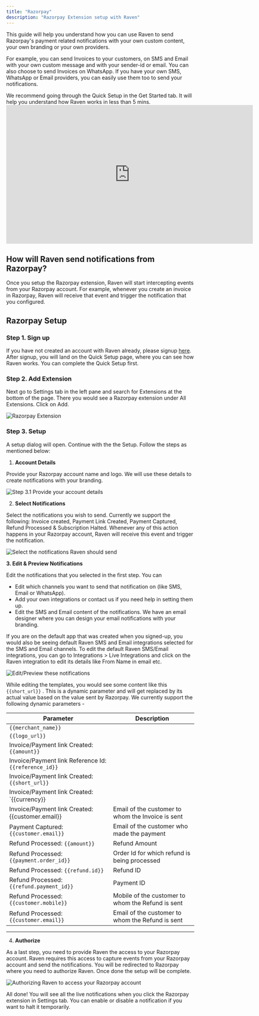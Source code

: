 ```yaml
---
title: "Razorpay"
description: "Razorpay Extension setup with Raven"
---
```


This guide will help you understand how you can use Raven to send Razorpay's
payment related notifications with your own custom content, your own branding or
your own providers.

For example, you can send Invoices to your customers, on SMS and Email with your
own custom message and with your sender-id or email. You can also choose to send
Invoices on WhatsApp. If you have your own SMS, WhatsApp or Email providers, you
can easily use them too to send your notifications.

<Tip>
  We recommend going through the Quick Setup in the Get Started tab. It will
  help you understand how Raven works in less than 5 mins.
</Tip>

<iframe
  width="661"
  height="372"
  src="https://www.youtube.com/embed/V8kAAum4i64"
  title="How to customize and send Razorpay payment notifications on SMS, Email, WhatsApp, Voice"
  frameborder="0"
  allow="accelerometer; autoplay; clipboard-write; encrypted-media; gyroscope; picture-in-picture"
  allowfullscreen
></iframe>

## How will Raven send notifications from Razorpay?

Once you setup the Razorpay extension, Raven will start intercepting events from
your Razorpay account. For example, whenever you create an invoice in Razorpay,
Raven will receive that event and trigger the notification that you configured.

## Razorpay Setup

### Step 1. Sign up

If you have not created an account with Raven already, please signup
[here](https://console.ravenapp.dev/get-started). After signup, you will land on
the Quick Setup page, where you can see how Raven works. You can complete the
Quick Setup first.

### Step 2. Add Extension

Next go to Settings tab in the left pane and search for Extensions at the bottom
of the page. There you would see a Razorpay extension under All Extensions.
Click on Add.

![Razorpay Extension](/images/razorpay-extension.gif)

### Step 3. Setup

A setup dialog will open. Continue with the the Setup. Follow the steps as
mentioned below:

1. **Account Details**

Provide your Razorpay account name and logo. We will use these details to create
notifications with your branding.

![Step 3.1 Provide your account details](/images/account-details.png)

2. **Select Notifications**

Select the notifications you wish to send. Currently we support the following:
Invoice created, Payment Link Created, Payment Captured, Refund Processed &
Subscription Halted. Whenever any of this action happens in your Razorpay
account, Raven will receive this event and trigger the notification.

![Select the notifications Raven should send](/images/select-notifications.png)

**3. Edit & Preview Notifications**

Edit the notifications that you selected in the first step. You can

- Edit which channels you want to send that notification on (like SMS, Email or
  WhatsApp).
- Add your own integrations or contact us if you need help in setting them up.
- Edit the SMS and Email content of the notifications. We have an email designer
  where you can design your email notifications with your branding.

<Note>
  If you are on the default app that was created when you signed-up, you would
  also be seeing default Raven SMS and Email integrations selected for the SMS
  and Email channels. To edit the default Raven SMS/Email integrations, you can
  go to Integrations > Live Integrations and click on the Raven integration to
  edit its details like From Name in email etc.
</Note>

![Edit/Preview these notifications](/images/edit-notifications.png)

While editing the templates, you would see some content like this
`{{short_url}}` . This is a dynamic parameter and will get replaced by its
actual value based on the value sent by Razorpay. We currently support the
following dynamic parameters -

| Parameter                                             | Description                                       |
| ----------------------------------------------------- | ------------------------------------------------- |
| `{{merchant_name}}`                                   |                                                   |
| `{{logo_url}}`                                        |                                                   |
| Invoice/Payment link Created: `{{amount}}`            |                                                   |
| Invoice/Payment link Reference Id: `{{reference_id}}` |                                                   |
| Invoice/Payment link Created: `{{short_url}}`         |                                                   |
| Invoice/Payment link Created: `{{currency}}           |                                                   |
| Invoice/Payment link Created: {{customer.email}}      | Email of the customer to whom the Invoice is sent |
| Payment Captured: `{{customer.email}}`                | Email of the customer who made the payment        |
| Refund Processed: `{{amount}}`                        | Refund Amount                                     |
| Refund Processed: `{{payment.order_id}}`              | Order Id for which refund is being processed      |
| Refund Processed: `{{refund.id}}`                     | Refund ID                                         |
| Refund Processed: `{{refund.payment_id}}`             | Payment ID                                        |
| Refund Processed: `{{customer.mobile}}`               | Mobile of the customer to whom the Refund is sent |
| Refund Processed: `{{customer.email}}`                | Email of the customer to whom the Refund is sent  |

---

4. **Authorize**

As a last step, you need to provide Raven the access to your Razorpay account.
Raven requires this access to capture events from your Razorpay account and send
the notifications. You will be redirected to Razorpay where you need to
authorize Raven. Once done the setup will be complete.

![Authorizing Raven to access your Razorpay account](/images/authorize-raven.gif)

<Check>
  All done! You will see all the live notifications when you click the Razorpay
  extension in Settings tab. You can enable or disable a notification if you
  want to halt it temporarily.
</Check>
